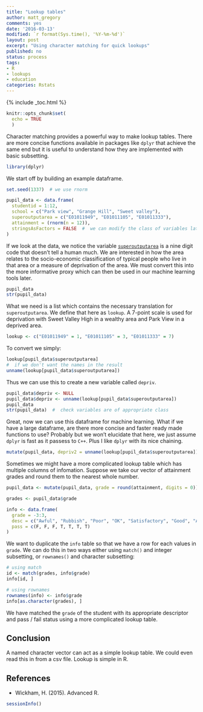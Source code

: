 ```yaml
---
title: "Lookup tables"
author: matt_gregory
comments: yes
date: '2016-03-13'
modified: `r format(Sys.time(), '%Y-%m-%d')`
layout: post
excerpt: "Using character matching for quick lookups"
published: no
status: process
tags:
- R
- lookups
- education
categories: Rstats
---
```


{% include _toc.html %}

```r
knitr::opts_chunk$set(
  echo = TRUE
  )
```

Character matching provides a powerful way to make lookup tables. There are more concise functions available in packages like `dplyr` that achieve the same end but it is useful to understand how they are implemented with basic subsetting.

```r

library(dplyr)

```

We start off by building an example dataframe.

```r

set.seed(1337)  # we use rnorm

pupil_data <- data.frame(
  studentid = 1:12,
  school = c("Park view", "Grange Hill", "Sweet valley"),
  superoutputarea = c("E01011949", "E01011105", "E01011333"),
  attainment = (rnorm(n = 12)),
  stringsAsFactors = FALSE  #  we can modify the class of variables later if required
)

```

If we look at the data, we notice the variable [`superoutputarea`](https://neighbourhood.statistics.gov.uk/HTMLDocs/nessgeography/superoutputareasexplained/output-areas-explained.htm) is a nine digit code that doesn't tell a human much.
We are interested in how the area relates to the socio-economic classification of typical people who live in that area or a measure of deprivation of the area.
We must convert this into the more informative proxy which can then be used in our machine learning tools later.

```r
pupil_data
str(pupil_data)
```

What we need is a list which contains the necessary translation for `superoutputarea`. We define that here as `lookup`. A 7-point scale is used for deprivation with Sweet Valley High in a wealthy area and Park View in a deprived area.

```r

lookup <- c("E01011949" = 1, "E01011105" = 3, "E01011333" = 7)

```

To convert we simply:

```r

lookup[pupil_data$superoutputarea]
#  if we don't want the names in the result
unname(lookup[pupil_data$superoutputarea])

```

Thus we can use this to create a new variable called `depriv`. 

```r

pupil_data$depriv <- NULL
pupil_data$depriv <- unname(lookup[pupil_data$superoutputarea])
pupil_data
str(pupil_data)  #  check variables are of appropriate class

```

Great, now we can use this dataframe for machine learning.
What if we have a large dataframe, are there more concise and faster ready made functions to use?
Probably but we won't elucidate that here, we just assume `dplyr` is fast as it passess to `C++`.
Plus I like `dplyr` with its nice chaining.

```r

mutate(pupil_data, depriv2 = unname(lookup[pupil_data$superoutputarea]))

```

Sometimes we might have a more complicated lookup table which has multiple columns of infomation.
Suppose we take our vector of attainment grades and round them to the nearest whole number.

```r

pupil_data <- mutate(pupil_data, grade = round(attainment, digits = 0))

grades <- pupil_data$grade

info <- data.frame(
  grade = -3:3,
  desc = c("Awful", "Rubbish", "Poor", "OK", "Satisfactory", "Good", "Awesome"),
  pass = c(F, F, F, T, T, T, T)
)

```

We want to duplicate the `info` table so that we have a row for each values in `grade`. We can do this in two ways either using `match()` and integer subsetting, or `rownames()` and character subsetting:

```r

# using match
id <- match(grades, info$grade)
info[id, ]

# using rownames
rownames(info) <- info$grade
info[as.character(grades), ]

```

We have matched the `grade` of the student with its appropriate descriptor and pass / fail status using a more complicated lookup table.

## Conclusion
A named character vector can act as a simple lookup table. We could even read this in from a csv file. Lookup is simple in R.

## References
* Wickham, H. (2015). Advanced R.

```r

sessionInfo()

```

